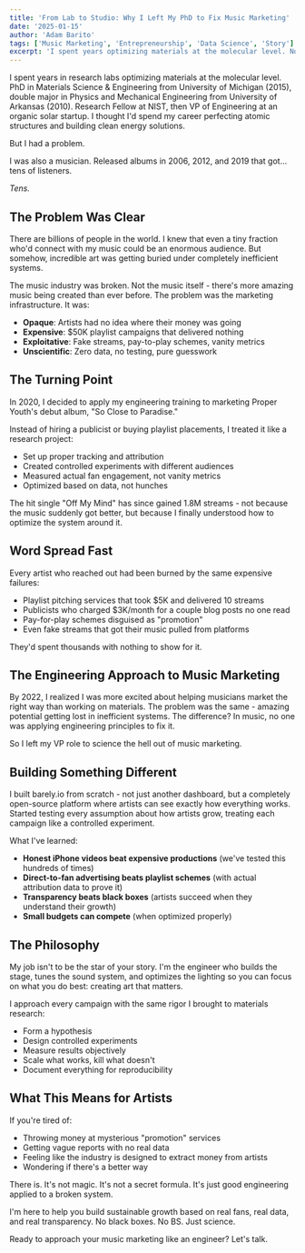 ```yaml
---
title: 'From Lab to Studio: Why I Left My PhD to Fix Music Marketing'
date: '2025-01-15'
author: 'Adam Barito'
tags: ['Music Marketing', 'Entrepreneurship', 'Data Science', 'Story']
excerpt: 'I spent years optimizing materials at the molecular level. Now I apply those same scientific principles to help musicians grow their careers without getting scammed.'
---
```


I spent years in research labs optimizing materials at the molecular level. PhD in Materials Science & Engineering from University of Michigan (2015), double major in Physics and Mechanical Engineering from University of Arkansas (2010). Research Fellow at NIST, then VP of Engineering at an organic solar startup. I thought I'd spend my career perfecting atomic structures and building clean energy solutions.

But I had a problem.

I was also a musician. Released albums in 2006, 2012, and 2019 that got... tens of listeners.

_Tens._

## The Problem Was Clear

There are billions of people in the world. I knew that even a tiny fraction who'd connect with my music could be an enormous audience. But somehow, incredible art was getting buried under completely inefficient systems.

The music industry was broken. Not the music itself - there's more amazing music being created than ever before. The problem was the marketing infrastructure. It was:

- **Opaque**: Artists had no idea where their money was going
- **Expensive**: $50K playlist campaigns that delivered nothing
- **Exploitative**: Fake streams, pay-to-play schemes, vanity metrics
- **Unscientific**: Zero data, no testing, pure guesswork

## The Turning Point

In 2020, I decided to apply my engineering training to marketing Proper Youth's debut album, "So Close to Paradise."

Instead of hiring a publicist or buying playlist placements, I treated it like a research project:

- Set up proper tracking and attribution
- Created controlled experiments with different audiences
- Measured actual fan engagement, not vanity metrics
- Optimized based on data, not hunches

The hit single "Off My Mind" has since gained 1.8M streams - not because the music suddenly got better, but because I finally understood how to optimize the system around it.

## Word Spread Fast

Every artist who reached out had been burned by the same expensive failures:

- Playlist pitching services that took $5K and delivered 10 streams
- Publicists who charged $3K/month for a couple blog posts no one read
- Pay-for-play schemes disguised as "promotion"
- Even fake streams that got their music pulled from platforms

They'd spent thousands with nothing to show for it.

## The Engineering Approach to Music Marketing

By 2022, I realized I was more excited about helping musicians market the right way than working on materials. The problem was the same - amazing potential getting lost in inefficient systems. The difference? In music, no one was applying engineering principles to fix it.

So I left my VP role to science the hell out of music marketing.

## Building Something Different

I built barely.io from scratch - not just another dashboard, but a completely open-source platform where artists can see exactly how everything works. Started testing every assumption about how artists grow, treating each campaign like a controlled experiment.

What I've learned:

- **Honest iPhone videos beat expensive productions** (we've tested this hundreds of times)
- **Direct-to-fan advertising beats playlist schemes** (with actual attribution data to prove it)
- **Transparency beats black boxes** (artists succeed when they understand their growth)
- **Small budgets can compete** (when optimized properly)

## The Philosophy

My job isn't to be the star of your story. I'm the engineer who builds the stage, tunes the sound system, and optimizes the lighting so you can focus on what you do best: creating art that matters.

I approach every campaign with the same rigor I brought to materials research:

- Form a hypothesis
- Design controlled experiments
- Measure results objectively
- Scale what works, kill what doesn't
- Document everything for reproducibility

## What This Means for Artists

If you're tired of:

- Throwing money at mysterious "promotion" services
- Getting vague reports with no real data
- Feeling like the industry is designed to extract money from artists
- Wondering if there's a better way

There is. It's not magic. It's not a secret formula. It's just good engineering applied to a broken system.

I'm here to help you build sustainable growth based on real fans, real data, and real transparency. No black boxes. No BS. Just science.

Ready to approach your music marketing like an engineer? Let's talk.
